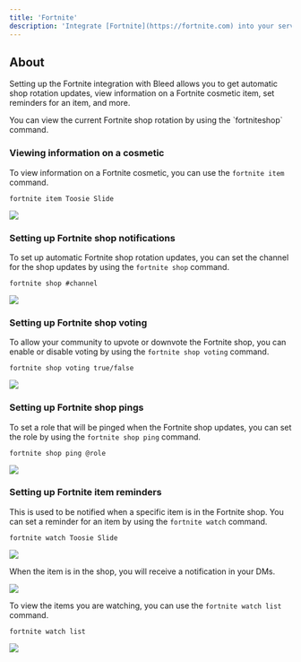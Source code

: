 ```yaml
---
title: 'Fortnite'
description: 'Integrate [Fortnite](https://fortnite.com) into your server to get automatic shop rotation updates, view information on a Fortnite cosmetic item, set reminders for an item, and more.'
---
```


## About
Setting up the Fortnite integration with Bleed allows you to get automatic shop rotation updates, view information on a Fortnite cosmetic item, set reminders for an item, and more.

<Info>
    You can view the current Fortnite shop rotation by using the `fortniteshop` command.
</Info>


### Viewing information on a cosmetic
To view information on a Fortnite cosmetic, you can use the `fortnite item` command.

```
fortnite item Toosie Slide
```

<Frame type="glass" caption="Viewing information on Tooie Slide emote">
    <img src="https://i.imgur.com/tcrBSVL.png"/>
</Frame>

### Setting up Fortnite shop notifications
To set up automatic Fortnite shop rotation updates, you can set the channel for the shop updates by using the `fortnite shop` command.

```
fortnite shop #channel
```

<Frame type="glass" caption="Setting where the Fortnite shop updates will be sent">
    <img src="https://i.imgur.com/Zrffkx6.png"/>
</Frame>


### Setting up Fortnite shop voting
To allow your community to upvote or downvote the Fortnite shop, you can enable or disable voting by using the `fortnite shop voting` command.

```
fortnite shop voting true/false
```

<Frame type="glass" caption="Enabling voting for the new Fortnite shop">
    <img src="https://i.imgur.com/VYrYti2.png"/>
</Frame>


### Setting up Fortnite shop pings
To set a role that will be pinged when the Fortnite shop updates, you can set the role by using the `fortnite shop ping` command.

```
fortnite shop ping @role
```

<Frame type="glass" caption="Setting the role for Fortnite shop pings">
    <img src="https://i.imgur.com/vhp6Jzg.png"/>
</Frame>


### Setting up Fortnite item reminders
This is used to be notified when a specific item is in the Fortnite shop. You can set a reminder for an item by using the `fortnite watch` command.

```
fortnite watch Toosie Slide
```

<Frame type="glass" caption="Adding an item to the watch list">
    <img src="https://i.imgur.com/In7xtPf.png"/>
</Frame>

When the item is in the shop, you will receive a notification in your DMs.

<Frame type="glass" caption="Being notified when the item is in the shop">
    <img src="https://i.imgur.com/TsEOPb8.png"/>
</Frame>

To view the items you are watching, you can use the `fortnite watch list` command.

```
fortnite watch list
```

<Frame type="glass" caption="Viewing the items you are watching">
    <img src="https://i.imgur.com/rAfAZP3.png"/>
</Frame>